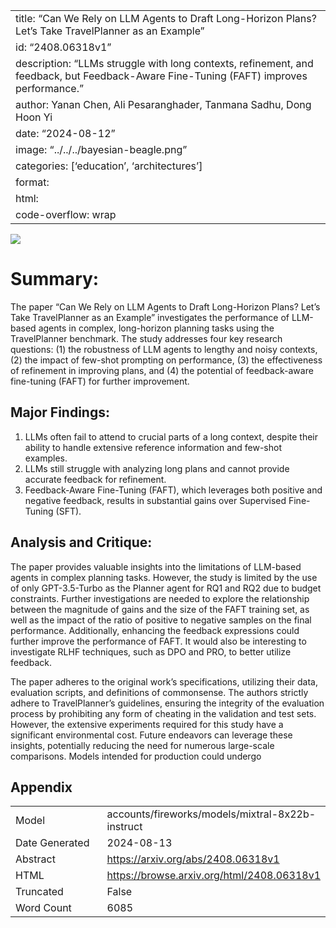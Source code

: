 
---
title: "Can We Rely on LLM Agents to Draft Long-Horizon Plans? Let's Take TravelPlanner as an Example"
id: "2408.06318v1"
description: "LLMs struggle with long contexts, refinement, and feedback, but Feedback-Aware Fine-Tuning (FAFT) improves performance."
author: Yanan Chen, Ali Pesaranghader, Tanmana Sadhu, Dong Hoon Yi
date: "2024-08-12"
image: "../../../bayesian-beagle.png"
categories: ['education', 'architectures']
format:
  html:
    code-overflow: wrap
---

![](../../../bayesian-beagle.png)

# Summary:

The paper "Can We Rely on LLM Agents to Draft Long-Horizon Plans? Let’s Take TravelPlanner as an Example" investigates the performance of LLM-based agents in complex, long-horizon planning tasks using the TravelPlanner benchmark. The study addresses four key research questions: (1) the robustness of LLM agents to lengthy and noisy contexts, (2) the impact of few-shot prompting on performance, (3) the effectiveness of refinement in improving plans, and (4) the potential of feedback-aware fine-tuning (FAFT) for further improvement.

## Major Findings:

1. LLMs often fail to attend to crucial parts of a long context, despite their ability to handle extensive reference information and few-shot examples.
2. LLMs still struggle with analyzing long plans and cannot provide accurate feedback for refinement.
3. Feedback-Aware Fine-Tuning (FAFT), which leverages both positive and negative feedback, results in substantial gains over Supervised Fine-Tuning (SFT).

## Analysis and Critique:

The paper provides valuable insights into the limitations of LLM-based agents in complex planning tasks. However, the study is limited by the use of only GPT-3.5-Turbo as the Planner agent for RQ1 and RQ2 due to budget constraints. Further investigations are needed to explore the relationship between the magnitude of gains and the size of the FAFT training set, as well as the impact of the ratio of positive to negative samples on the final performance. Additionally, enhancing the feedback expressions could further improve the performance of FAFT. It would also be interesting to investigate RLHF techniques, such as DPO and PRO, to better utilize feedback.

The paper adheres to the original work's specifications, utilizing their data, evaluation scripts, and definitions of commonsense. The authors strictly adhere to TravelPlanner's guidelines, ensuring the integrity of the evaluation process by prohibiting any form of cheating in the validation and test sets. However, the extensive experiments required for this study have a significant environmental cost. Future endeavors can leverage these insights, potentially reducing the need for numerous large-scale comparisons. Models intended for production could undergo

## Appendix

|          |          |
|----------|----------|
| Model     | accounts/fireworks/models/mixtral-8x22b-instruct       |
| Date Generated     | 2024-08-13       |
| Abstract | [https://arxiv.org/abs/2408.06318v1](https://arxiv.org/abs/2408.06318v1)        |
| HTML     | [https://browse.arxiv.org/html/2408.06318v1](https://browse.arxiv.org/html/2408.06318v1)       |
| Truncated       | False       |
| Word Count       | 6085       |